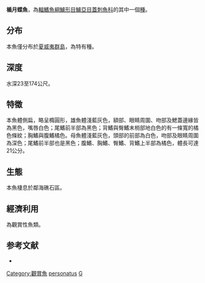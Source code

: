 {{Speciesbox
| name = 楯月蝶魚
| image = Masked Angelfish (Genicanthus personatus) - GRB.JPG
| image_width = 250px
| status = NE
| genus = Genicanthus
| species = personatus
| authority = [[Randall|Randall]], 1975
| synonyms = 
}}
'''楯月蝶魚'''，為[[輻鰭魚綱|輻鰭魚綱]][[鱸形目|鱸形目]][[鱸亞目|鱸亞目]][[蓋刺魚科|蓋刺魚科]]的其中一個[[種|種]]。

==分布==
本魚僅分布於[[夏威夷群島|夏威夷群島]]，為特有種。

==深度==
水深23至174公尺。

==特徵==
本魚體側扁，略呈橢圓形，雄魚體淺藍灰色，額部、眼睛周圍、吻部及鰓蓋邊緣皆為黑色，嘴唇白色；尾鰭前半部為黑色；背鰭與臀鰭末梢部地白色的有一條寬的橘色條紋；胸鰭與腹鰭橘色。母魚體淺藍灰色，頭部的前部為白色，吻部及眼睛周圍為深色；尾鰭前半部也是黑色；腹鰭、胸鰭、臀鰭、背鰭上半部為橘色，體長可達21公分。

==生態==
本魚棲息於鄰海礁石區。

==經濟利用==
為觀賞性魚類。

==参考文献==
*{{FishBase_species|genus=Genicanthus|species=personatus|year=2011|month=12}}
{{Taxonbar|from=Q2110136}}

[[Category:觀賞魚|Category:觀賞魚]]
[[Category:月蝶魚屬|personatus]]
[[Category:1975年描述的魚類|G]]